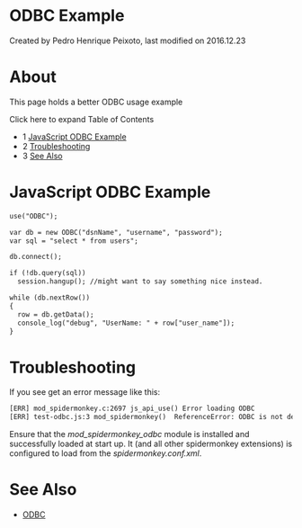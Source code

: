 
# ODBC Example 

 Created by  Pedro Henrique Peixoto, last modified on 2016.12.23

# About

This page holds a better ODBC usage example

Click here to expand Table of Contents

* 1 [JavaScript ODBC Example](#javascript-odbc-example)
* 2 [Troubleshooting](#troubleshooting)
* 3 [See Also](#see-also)

# JavaScript ODBC Example

```xml
use("ODBC");

var db = new ODBC("dsnName", "username", "password");
var sql = "select * from users";

db.connect();

if (!db.query(sql))
  session.hangup(); //might want to say something nice instead.

while (db.nextRow())
{
  row = db.getData();
  console_log("debug", "UserName: " + row["user_name"]);
}
```

# Troubleshooting

If you see get an error message like this:

```xml
[ERR] mod_spidermonkey.c:2697 js_api_use() Error loading ODBC
[ERR] test-odbc.js:3 mod_spidermonkey()  ReferenceError: ODBC is not defined
```

Ensure that the _mod\_spidermonkey\_odbc_ module is installed and successfully loaded at start up. It (and all other spidermonkey extensions) is configured to load from the _spidermonkey.conf.xml_.

# See Also

* [ODBC](./ODBC_13173465.mdx#odbc)


